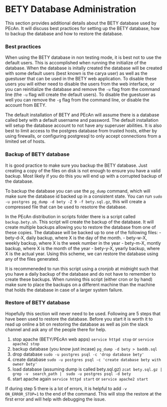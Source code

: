 # BETY Database Administration {#database}

This section provides additional details about the BETY database used by PEcAn. It will discuss best practices for setting up the BETY database, how to backup the database and how to restore the database.

### Best practices {#database-setup}

When using the BETY database in non testing mode, it is best not to use the default users. This is accomplished when running the initialize of the database. When the database is initally created the database will be created with some default users (best known is the carya user) as well as the guestuser that can be used in the BETY web application. To disable these users you will either need to disable the users from the web interface, or you can reinitialize the database and remove the `-u` flag from the command line (the `-u` flag will create the default users). To disable the guestuser as well you can remove the `-g` flag from the command line, or disable the account from BETY.

The default installation of BETY and PEcAn will assume there is a database called bety with a default username and password. The default installation will setup the database account to not have any superuser abilities. It is also best to limit access to the postgres database from trusted hosts, either by using firewalls, or configuring postgresql to only accept connections from a limited set of hosts.

### Backup of BETY database

It is good practice to make sure you backup the BETY database. Just creating a copy of the files on disk is not enough to ensure you have a valid backup. Most likely if you do this you will end up with a corrupted backup of the database.

To backup the database you can use the `pg_dump` command, which will make sure the database id backed up in a consistent state. You can run `sudo -u postgres pg_dump -d bety -Z 9 -f bety.sql.gz`, this will create a compressed file that can be used to resotore the database.

In the PEcAn distribution in scripts folder there is a script called `backup.bety.sh`. This script will create the backup of the database. It will create multiple backups allowing you to restore the database from one of these copies. The database will be backed up to one of the following files:
 - bety-d-X, daily backup, where X is the day of the month.
 - bety-w-X, weekly backup, where X is the week number in the year
 - bety-m-X, montly backup, where X is the month of the year
 - bety-y-X, yearly backup, where X is the actual year.
Using this scheme, we can restore the database using any of the files generated. 

It is recommeneded to run this script using a cronjob at midnight such that you have a daily backup of the database and do not have to remember to create these backups. When running this script (either cron or by hand) make sure to place the backups on a different machine than the machine that holds the database in case of a larger system failure.

### Restore of BETY database

Hopefully this section will never need to be used. Following are 5 steps that have been used to restore the database. Before you start it is worth it to read up online a bit on restoring the database as well as join the slack channel and ask any of the people there for help.

1. stop apache (BETY/PEcAn web apps) `service httpd stop` or `service apache2 stop`
2. backup database (you know just incase) `pg_dump -d bety > baddb.sql`
3. drop database `sudo -u postgres psql -c 'drop database bety'`
4. create database `sudo -u postgres psql -c 'create database bety with owner bety'`
5. load database (assuming dump is called bety.sql.gz) `zcat bety.sql.gz | grep -v  search_path |  sudo -u postgres psql -d bety`
6. start apache again `service httpd start` or `service apache2 start`

If during step 5 there is a lot of errors, it is helpful to add `-v ON_ERROR_STOP=1` to the end of the command. This will stop the restore at the first error and will help with debugging the issue.
